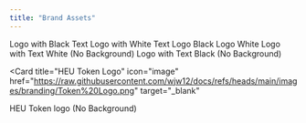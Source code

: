 ```yaml
---
title: "Brand Assets"
---
```


<CardGroup cols={2}>
  <Card
    title="Logo with Black Text"
    icon="image"
    href="https://raw.githubusercontent.com/wjw12/docs/21d9b8fe4be960cc2d22cf6e5a722a3810c1cef4/images/branding/Logo-with-text-black.svg"
    target="_blank"
  >
    Logo with Black Text
  </Card>
  <Card
    title="Logo with White Text"
    icon="image"
    href="https://raw.githubusercontent.com/wjw12/docs/21d9b8fe4be960cc2d22cf6e5a722a3810c1cef4/images/branding/Logo-with-text-white.svg"
    target="_blank"
  >
    Logo with White Text
  </Card>
  <Card
    title="Logo Black"
    icon="image"
    href="https://raw.githubusercontent.com/wjw12/docs/21d9b8fe4be960cc2d22cf6e5a722a3810c1cef4/images/branding/Logo-Lines-Black.svg"
    target="_blank"
  >
    Logo Black 
  </Card>
  <Card
    title="Logo White"
    icon="image"
    href="https://raw.githubusercontent.com/wjw12/docs/21d9b8fe4be960cc2d22cf6e5a722a3810c1cef4/images/branding/Logo-Lines-White.svg"
    target="_blank"
  >
    Logo White
  </Card>
  <Card
    title="Logo with Text White (No BG)"
    icon="image"
    href="https://raw.githubusercontent.com/wjw12/docs/21d9b8fe4be960cc2d22cf6e5a722a3810c1cef4/images/branding/Logo-with-text-white-no-background.svg"
    target="_blank"
  >
    Logo with Text White (No Background)
  </Card>
  <Card
    title="Logo with Text Black (No BG)"
    icon="image"
    href="https://raw.githubusercontent.com/wjw12/docs/21d9b8fe4be960cc2d22cf6e5a722a3810c1cef4/images/branding/Logo-with-text-black-no-background.svg"
    target="_blank"
  >
    Logo with Text Black (No Background)
  </Card>

  <Card
    title="HEU Token Logo"
    icon="image"
    href="https://raw.githubusercontent.com/wjw12/docs/refs/heads/main/images/branding/Token%20Logo.png"
    target="_blank"
  >
   HEU Token logo (No Background)
  </Card>
</CardGroup>
